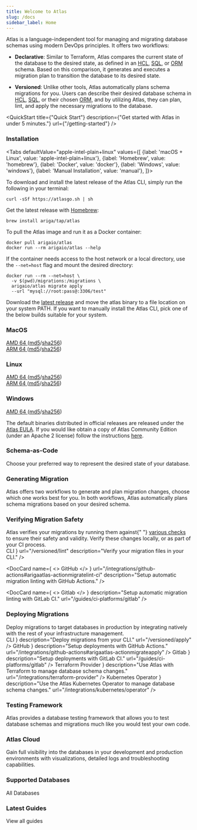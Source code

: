 ```yaml
---
title: Welcome to Atlas
slug: /docs
sidebar_label: Home
---
```




<Layout>

Atlas is a language-independent tool for managing and migrating database schemas using modern DevOps principles. It offers two workflows:

- **Declarative**: Similar to Terraform, Atlas compares the current state of the database to the desired state, as defined in an [HCL](/atlas-schema/hcl), [SQL](/atlas-schema/sql), or [ORM](/atlas-schema/external) schema. Based on this comparison, it generates and executes a migration plan to transition the database to its desired state.

- **Versioned**: Unlike other tools, Atlas automatically plans schema migrations for you. Users can describe their desired database schema in [HCL](/atlas-schema/hcl), [SQL](/atlas-schema/sql), or their chosen [ORM](/atlas-schema/external), and by utilizing Atlas, they can plan, lint, and apply the necessary migrations to the database.

<QuickStart
    title={"Quick Start"}
    description={"Get started with Atlas in under 5 minutes."}
    url={"/getting-started"}
/>

### Installation<div className="order-3 justify-self-end col-end-3 lg:col-end-12"/>

<Tabs
    defaultValue="apple-intel-plain+linux"
    values={[
        {label: 'macOS + Linux', value: 'apple-intel-plain+linux'},
        {label: 'Homebrew', value: 'homebrew'},
        {label: 'Docker', value: 'docker'},
        {label: 'Windows', value: 'windows'},
        {label: 'Manual Installation', value: 'manual'},
    ]}>

<TabItem value="apple-intel-plain+linux">

To download and install the latest release of the Atlas CLI, simply run the following in your terminal:

```shell
curl -sSf https://atlasgo.sh | sh
```

</TabItem>
<TabItem value="homebrew">

Get the latest release with [Homebrew](https://brew.sh/):

```shell
brew install ariga/tap/atlas
```

</TabItem>
<TabItem value="docker">

To pull the Atlas image and run it as a Docker container:

```shell
docker pull arigaio/atlas
docker run --rm arigaio/atlas --help
```

If the container needs access to the host network or a local directory, use the `--net=host` flag and mount the desired directory:

```shell
docker run --rm --net=host \
  -v $(pwd)/migrations:/migrations \
  arigaio/atlas migrate apply
  --url "mysql://root:pass@:3306/test"
```

</TabItem>
<TabItem value="windows">
Download the <a href="https://release.ariga.io/atlas/atlas-windows-amd64-latest.exe">latest release</a> and move the atlas binary to a file location on your system PATH.

</TabItem>
<TabItem value="manual">
If you want to manually install the Atlas CLI, pick one of the below builds suitable for your system.

<div className="grid grid-cols-1 lg:grid-cols-3 auto-cols-fr gap-4 mt-4">
<div className="flex flex-col gap-4">
<h3>MacOS</h3>
<Card >
    <div className="flex gap-4 items-center">
        <Icon icon="download.svg" />
        <span className="!text-darkBlue">
        <a href="https://release.ariga.io/atlas/atlas-darwin-amd64-latest" className="!font-mono">AMD 64 </a>
        (<a href="https://release.ariga.io/atlas/atlas-darwin-amd64-latest.md5" className="!font-mono">md5</a>/<a href="https://release.ariga.io/atlas/atlas-darwin-amd64-latest.sha256" className="!font-mono">sha256</a>)
        </span>
    </div>
</Card>
<Card >
    <div className="flex gap-4 items-center">
        <Icon icon="download.svg" />
        <span className="!text-darkBlue">
        <a href="https://release.ariga.io/atlas/atlas-darwin-arm64-latest" className="!font-mono">ARM 64 </a>
        (<a href="https://release.ariga.io/atlas/atlas-darwin-arm64-latest.md5" className="!font-mono">md5</a>/<a href="https://release.ariga.io/atlas/atlas-darwin-arm64-latest.sha256" className="!font-mono">sha256</a>)
        </span>
    </div>
</Card>
</div>
<div className="flex flex-col gap-4">
<h3>Linux</h3>
<Card>
  <div className="flex gap-4 items-center">
    <Icon icon="download.svg" />
        <span className="!text-darkBlue !font-mono">
          <a href="https://release.ariga.io/atlas/atlas-linux-amd64-latest" className="!font-mono">AMD 64 </a>
          (<a href="https://release.ariga.io/atlas/atlas-linux-amd64-latest.md5" className="!font-mono">md5</a>/<a href="https://release.ariga.io/atlas/atlas-linux-amd64-latest.sha256" className="!font-mono">sha256</a>)
        </span>
  </div>
</Card>
<Card >
    <div className="flex gap-4 items-center">
        <Icon icon="download.svg" />
        <span className="!text-darkBlue !font-mono">
          <a href="https://release.ariga.io/atlas/atlas-linux-arm64-latest" className="!font-mono">ARM 64 </a>
          (<a href="https://release.ariga.io/atlas/atlas-linux-arm64-latest.md5" className="!font-mono">md5</a>/<a href="https://release.ariga.io/atlas/atlas-linux-arm64-latest.sha256" className="!font-mono">sha256</a>)
        </span>
    </div>
</Card>
</div>

<div className="flex flex-col gap-4">
<h3>Windows</h3>

<Card >
    <div className="flex gap-4 items-center">
        <Icon icon="download.svg" />
          <span className="!text-darkBlue !font-mono">
            <a href="https://release.ariga.io/atlas/atlas-windows-amd64-latest.exe" className="!font-mono">AMD 64 </a>
            (<a href="https://release.ariga.io/atlas/atlas-windows-amd64-latest.exe.md5" className="!font-mono">md5</a>/<a href="https://release.ariga.io/atlas/atlas-windows-amd64-latest.exe.sha256" className="!font-mono">sha256</a>)
          </span>
    </div>
</Card>
</div>
</div>

</TabItem>
</Tabs>

The default binaries distributed in official releases are released under the [Atlas EULA](https://ariga.io/legal/atlas/eula). If you would like obtain a copy of Atlas Community Edition (under an Apache 2 license) follow the instructions [here](/community-edition).

### Schema-as-Code

<span>Choose your preferred way to represent the desired state of your database.</span>

<div className="grid gap-6 grid-cols-1 lg:grid-cols-3 auto-cols-fr lg:auto-rows-fr mb-12 mt-6">
  <DocCard
    name="SQL"
    icon="docs-sql.svg"
    description="Describe your database schema with native SQL."
    url="/atlas-schema/sql"
  />
  <DocCard
    name="Atlas HCL"
    description="The HCL-based language allows developers to describe database schemas in a declarative manner."
    icon="docs-hcl.svg"
    url="/atlas-schema/hcl"
  />
  <DocCard
    name="ORM"
    description="Represent your database with your ORM."
    icon="docs-orm.svg"
    url="/atlas-schema/external"
  />
</div>

### Generating Migration

<span>
  Atlas offers two workflows to generate and plan migration changes, choose which one works best for
  you. In both workflows, Atlas automatically plans schema migrations based on your desired schema.
</span>

<div className="grid gap-6 grid-cols-1 lg:grid-cols-2 auto-cols-fr lg:auto-rows-fr mb-12 mt-6">
  <DocCard
    name="Declarative Migrations"
    description="Set up a Terraform-like workflow where each migration is calculated as the diff between your desired state and the current state of the database. "
    icon="migration-declarative.svg"
    url="/declarative/apply"
  />
  <DocCard
    name="Versioned Migration"
    description="Set up a migration directory for your project, creating a version-controlled source of truth of your database schema."
    icon="migration-versioned.svg"
    url="/versioned/intro"
  />
</div>

### Verifying Migration Safety

<span>
  Atlas verifies your migrations by running them against{" "}
  <a href="/lint/analyzers">various checks</a> to ensure their safety and validity. Verify these
  changes locally, or as part of your CI process.
</span>

<div className="grid gap-6 grid-cols-1 lg:grid-cols-3 auto-cols-fr lg:auto-rows-fr mb-12 mt-6">
  <DocCard
    name={
      <>
        <Icon icon="sql-icon.svg" className="mr-2" /> CLI
      </>
    }
    url="/versioned/lint"
    description="Verify your migration files in your CLI."
/>

<DocCard
  name={
    <>
      <Icon icon="github-icon.svg" className="mr-2" /> GitHub
    </>
  }
  url="/integrations/github-actions#arigaatlas-actionmigratelint-ci"
  description="Setup automatic migration linting with GitHub Actions."
/>

<DocCard
  name={
    <>
      <Icon icon="gitlab-icon.svg" className="mr-2" /> Gitlab
    </>
  }
  description="Setup automatic migration linting with GitLab CI."
  url="/guides/ci-platforms/gitlab"
/>
</div>

### Deploying Migrations

<span>
  Deploy migrations to target databases in production by integrating natively with the rest of your
  infrastructure management.
</span>

<div className="grid gap-6 grid-cols-1 lg:grid-cols-3 auto-cols-fr auto-rows-fr items-stretch mb-12 mt-6">
  <DocCard
    name={
      <>
        <Icon icon={"sql-icon.svg"} className="mr-2" /> CLI
      </>
    }
    description="Deploy migrations from your CLI."
    url="/versioned/apply"
  />
  <DocCard
    name={
      <>
        <Icon icon={"github-icon.svg"} className="mr-2" /> GitHub
      </>
    }
    description="Setup deployments with GitHub Actions."
    url="/integrations/github-actions#arigaatlas-actionmigrateapply"
  />
  <DocCard
    name={
      <>
        <Icon icon={"gitlab-icon.svg"} className="mr-2" /> Gitlab
      </>
    }
    description="Setup deployments with GitLab CI."
    url="/guides/ci-platforms/gitlab"
  />
  <DocCard
    name={
      <>
        <Icon icon={"terraform-icon.svg"} className="mr-2" /> Terraform Provider
      </>
    }
    description="Use Atlas with Terraform to manage database schema changes."
    url="/integrations/terraform-provider"
  />
  <DocCard
    name={
      <>
        <Icon icon={"kubernetes-icon.svg"} className="mr-2" /> Kubernetes Operator
      </>
    }
    description="Use the Atlas Kubernetes Operator to manage database schema changes."
    url="/integrations/kubernetes/operator"
  />
</div>

### Testing Framework

<span>
  Atlas provides a database testing framework that allows you to test database schemas and migrations much like you
  would test your own code.
</span>

<div className="grid gap-6 grid-cols-1 lg:grid-cols-2 auto-cols-fr lg:auto-rows-fr mb-12 mt-6">
    <DocCard
        name="Schema Test"
        description="Test your database schema using familiar software testing paradigms."
        icon="schema-test.svg"
        url="/testing/schema"
    />
    <DocCard
        name="Migrate Test"
        description="Write tests for schema migrations."
        icon="migrate-test.svg"
        url="/testing/migrate"
    />
</div>


### Atlas Cloud

<span>
  Gain full visibility into the databases in your development and production environments with
  visualizations, detailed logs and troubleshooting capabilities.
</span>

<div className="grid gap-6 grid-cols-1 lg:grid-cols-3 auto-cols-fr lg:auto-rows-fr mb-12 mt-6">
  <DocCard
    name="Getting Started"
    icon="atlas-cloud.svg"
    description="Push your database schema to the Cloud to maintain a single source of truth for database schemas with auto-generated documentation."
    url="/cloud/getting-started"
  />
  <DocCard
    name="Setup CI"
    description="Simulate and analyze changes to catch destructive changes, backward-incompatibility issues, accidental table locks, and constraint violations way before they reach production."
    icon="setup-ci-icon.svg"
    url="/cloud/setup-ci"
  />
  <DocCard
    name="Deployments"
    description="Gain full visibility into the database schema in your production environments with detailed logs and troubleshooting capabilities."
    icon="deployments-icon.svg"
    url="/cloud/deployment"
  />
</div>

<div className="flex justify-between gap-2 items-center">
  <h3 className="!mb-0">Supported Databases</h3>
  <DocLink className="order-3 justify-self-end col-end-3 lg:col-end-12" url="/guides">
    All Databases
  </DocLink>
</div>

<div className="grid grid-cols-3 xl:grid-cols-7 auto-cols-fr auto-rows-fr gap-2 mb-16 xl:mb-12 mt-10">
  <DBCard name="PostgreSQL" icon="postgresql.svg" />
  <DBCard name="MySQL" icon="mysql.svg" />
  <DBCard name="SQLite" icon="sqlite.svg" />
  <DBCard name="MariaDB" icon="mariadb.svg" />
  <DBCard name="SQL Server" icon="sql-server.svg" url="/guides/mssql" />
  <DBCard name="ClickHouse" icon="clickhouse.svg" url="/guides/clickhouse" />
  <DBCard name="Redshift" icon="redshift.svg" isDark={true} url="/guides/redshift">
    <Icon icon="comming-soon-icon.svg" />
  </DBCard>
</div>

<div className="flex justify-between gap-2 items-center">
  <h3 className="!mb-0">Latest Guides</h3>
  <DocLink className="order-3 justify-self-end col-end-3 lg:col-end-12" url="/guides">
    View all guides
  </DocLink>
</div>

<div className="grid grid-cols-1 lg:grid-cols-3 auto-cols-fr auto-rows-fr gap-2 mt-6">
  <GuideCard
    name="Modern Database CI/CD"
    description="Learn about Atlas's modern approach to Database CI/CD"
    url="/guides/modern-database-ci-cd"
  />
  <GuideCard
    name="Migration for SQLAlchemy"
    description="Automatic migration planning for SQLAlchemy applications"
    url="/guides/orms/sqlalchemy"
  />
  <GuideCard
    name="Working with secrets"
    description="Working with sensitive info like database passwords"
    url="/guides/deploying/secrets"
  />
</div>

</Layout>
